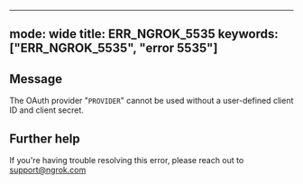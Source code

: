 
---
mode: wide
title: ERR_NGROK_5535
keywords: ["ERR_NGROK_5535", "error 5535"]
---

## Message
The OAuth provider "`PROVIDER`" cannot be used without a user-defined client ID and client secret.




## Further help
If you're having trouble resolving this error, please reach out to [support@ngrok.com](mailto:support@ngrok.com?subject=Help%20with%20ERR_NGROK_5535)


